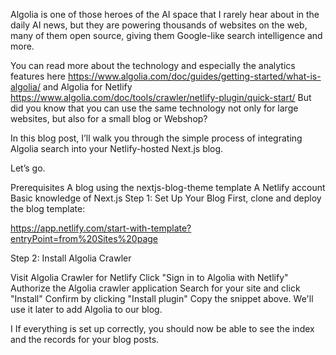 Algolia is one of those heroes of the AI space that I rarely hear about in the daily AI news, but they are powering thousands of websites on the web, many of them open source, giving them Google-like search intelligence and more.

You can read more about the technology and especially the analytics features here
https://www.algolia.com/doc/guides/getting-started/what-is-algolia/
and Algolia for Netlify
https://www.algolia.com/doc/tools/crawler/netlify-plugin/quick-start/
But did you know that you can use the same technology not only for large websites, but also for a small blog or Webshop?


In this blog post, I’ll walk you through the simple process of integrating Algolia search into your Netlify-hosted Next.js blog.

Let’s go.

Prerequisites
A blog using the nextjs-blog-theme template
A Netlify account
Basic knowledge of Next.js
Step 1: Set Up Your Blog
First, clone and deploy the blog template:

https://app.netlify.com/start-with-template?entryPoint=from%20Sites%20page



Step 2: Install Algolia Crawler

Visit Algolia Crawler for Netlify
Click "Sign in to Algolia with Netlify"
Authorize the Algolia crawler application
Search for your site and click "Install"
Confirm by clicking "Install plugin"
Copy the snippet above. We'll use it later to add Algolia to our blog.

I If everything is set up correctly, you should now be able to see the index and the records for your blog posts.
